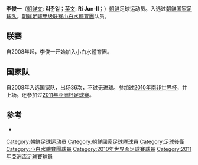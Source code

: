 {{Infobox Football biography
| playername          = 李俊一<br>리준일
| image               =[[File:North_Korea_No._3,_Ri_Jun-Il._FiFA_2010_World_Cup._North_Korea-Brasil_1-2,_June_15,_2010.png|250px]]
| fullname            = 李俊一<br>리준일
| dateofbirth         = {{birth date and age|1987|8|24}}
| cityofbirth         = [[平壤|平壤]]
| countryofbirth      = [[朝鲜|朝鲜]]
| height              = {{height|m=1.78}}
| position            = [[後衛|中后卫]]、[[後衛|右后卫]]
| currentclub         = [[小白水體育團|小白水體育團]]
| clubnumber          = -
| years1 = 2008– 
| clubs1 = [[小白水體育團|小白水體育團]] 
| caps1 =  
| goals1 =
| nationalyears1 = 2008– 
| nationalteam1 = [[朝鲜国家足球队|朝鲜国家足球队]] 
| nationalcaps1 = 36 
| nationalgoals1 = 0
| pcupdate            = December 7, 2009
}}

'''李俊一'''（[[朝鲜文|朝鲜文]]: '''리준일'''；[[英文|英文]]: '''Ri Jun-Il'''；{{bd|1987年|8月24日}}）[[朝鲜|朝鲜]]足球运动员。入选过[[朝鲜国家足球队|朝鲜国家足球队]]。[[朝鲜足球甲级联赛|朝鲜足球甲级联赛]][[小白水體育團|小白水體育團]]队员。

==联赛==
自2008年起，李俊一开始加入小白水體育團。


==国家队==
自2008年入选国家队，出场36次，不过无进球。参加过[[2010年南非世界杯|2010年南非世界杯]]，并上场。还参加过[[2011年亚洲杯足球赛|2011年亚洲杯足球赛]]。

== 参考 ==
*{{nfteams|24718}}

{{2008年東亞足球錦標賽朝鮮參賽名單}}
{{Korea DPR Squad 2010 World Cup}}
{{2010年亞運會男子足球朝鮮參賽名單}}
{{2011年亚洲杯足球赛朝鲜参赛名单}}

{{DEFAULTSORT:Ri, Jun-Il}}

{{Soccer-player-stub}}


[[Category:朝鲜足球运动员|Category:朝鲜足球运动员]]
[[Category:朝鮮國家足球隊球員|Category:朝鮮國家足球隊球員]]
[[Category:足球後衛|Category:足球後衛]]
[[Category:小白水體育團球員|Category:小白水體育團球員]]
[[Category:2010年世界盃足球賽球員|Category:2010年世界盃足球賽球員]]
[[Category:2011年亞洲盃足球賽球員|Category:2011年亞洲盃足球賽球員]]
